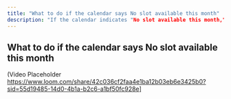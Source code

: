 ---
title: "What to do if the calendar says No slot available this month"
description: "If the calendar indicates "No slot available this month," follow these steps to address the issue."
---

## What to do if the calendar says No slot available this month 

(Video Placeholder https://www.loom.com/share/42c036cf2faa4e1ba12b03eb6e3425b0?sid=55d19485-14d0-4b1a-b2c6-a1bf50fc928e]